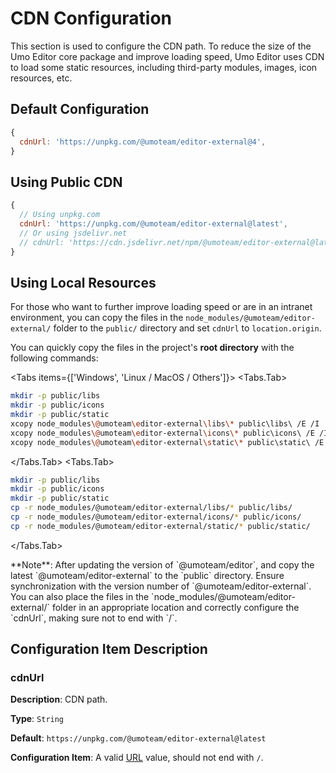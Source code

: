 
# CDN Configuration

This section is used to configure the CDN path. To reduce the size of the Umo Editor core package and improve loading speed, Umo Editor uses CDN to load some static resources, including third-party modules, images, icon resources, etc.

## Default Configuration

```js
{
  cdnUrl: 'https://unpkg.com/@umoteam/editor-external@4',
}
```

## Using Public CDN

```js
{
  // Using unpkg.com
  cdnUrl: 'https://unpkg.com/@umoteam/editor-external@latest', 
  // Or using jsdelivr.net
  // cdnUrl: 'https://cdn.jsdelivr.net/npm/@umoteam/editor-external@latest', 
}
```

## Using Local Resources

For those who want to further improve loading speed or are in an intranet environment, you can copy the files in the `node_modules/@umoteam/editor-external/` folder to the `public/` directory and set `cdnUrl` to `location.origin`.

You can quickly copy the files in the project's **root directory** with the following commands:

<Tabs items={['Windows', 'Linux / MacOS / Others']}>
<Tabs.Tab>
```bash
mkdir -p public/libs
mkdir -p public/icons
mkdir -p public/static
xcopy node_modules\@umoteam\editor-external\libs\* public\libs\ /E /I
xcopy node_modules\@umoteam\editor-external\icons\* public\icons\ /E /I
xcopy node_modules\@umoteam\editor-external\static\* public\static\ /E /I
```
</Tabs.Tab>
<Tabs.Tab>
```bash
mkdir -p public/libs
mkdir -p public/icons
mkdir -p public/static
cp -r node_modules/@umoteam/editor-external/libs/* public/libs/
cp -r node_modules/@umoteam/editor-external/icons/* public/icons/
cp -r node_modules/@umoteam/editor-external/static/* public/static/
```
</Tabs.Tab>
</Tabs>

<Callout type="warning" emoji="⚠️">
**Note**: After updating the version of `@umoteam/editor`, and copy the latest `@umoteam/editor-external` to the `public` directory. Ensure synchronization with the version number of `@umoteam/editor-external`.
</Callout>

<Callout type="info">
You can also place the files in the `node_modules/@umoteam/editor-external/` folder in an appropriate location and correctly configure the `cdnUrl`, making sure not to end with `/`.

</Callout>

## Configuration Item Description

### cdnUrl

**Description**: CDN path.

**Type**: `String`

**Default**: `https://unpkg.com/@umoteam/editor-external@latest`

**Configuration Item**: A valid [URL](https://developer.mozilla.org/en-US/docs/Learn/Common_questions/Web_mechanics/What_is_a_URL) value, should not end with `/`.